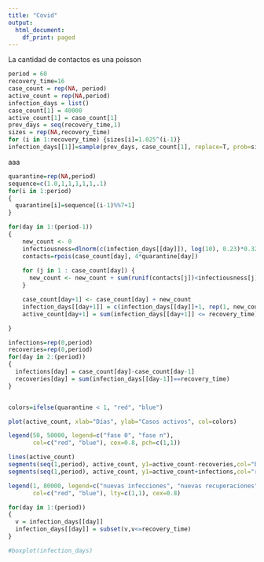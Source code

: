 ```yaml
---
title: "Covid"
output:
  html_document:
    df_print: paged
---
```


La cantidad de contactos es una poisson 
```r
period = 60
recovery_time=16
case_count = rep(NA, period)
active_count = rep(NA,period)
infection_days = list()
case_count[1] = 40000
active_count[1] = case_count[1]
prev_days = seq(recovery_time,1)
sizes = rep(NA,recovery_time)
for (i in 1:recovery_time) {sizes[i]=1.025^(i-1)}
infection_days[[1]]=sample(prev_days, case_count[1], replace=T, prob=sizes/(sum(sizes)))
```

aaa

```r
quarantine=rep(NA,period)
sequence=c(1.0,1,1,1,1,1,.1)
for(i in 1:period)
{
  quarantine[i]=sequence[(i-1)%%7+1]
}

for(day in 1:(period-1))
{
    new_count <- 0
    infectiousness=dlnorm(c(infection_days[[day]]), log(10), 0.23)*0.32
    contacts=rpois(case_count[day], 4*quarantine[day])
    
    for (j in 1 : case_count[day]) {
      new_count <- new_count + sum(runif(contacts[j])<infectiousness[j])
    }

    case_count[day+1] <- case_count[day] + new_count
    infection_days[[day+1]] = c(infection_days[[day]]+1, rep(1, new_count))
    active_count[day+1] = sum(infection_days[[day+1]] <= recovery_time)

}

infections=rep(0,period)
recoveries=rep(0,period)
for(day in 2:(period))
{
  infections[day] = case_count[day]-case_count[day-1]
  recoveries[day] = sum(infection_days[[day-1]]==recovery_time)
}


colors=ifelse(quarantine < 1, "red", "blue")

```

```r
plot(active_count, xlab="Días", ylab="Casos activos", col=colors)

legend(50, 50000, legend=c("fase 0", "fase n"),
       col=c("red", "blue"), cex=0.8, pch=c(1,1))

lines(active_count)
segments(seq(1,period), active_count, y1=active_count-recoveries,col="blue")
segments(seq(1,period), active_count, y1=active_count+infections,col="red")

legend(1, 80000, legend=c("nuevas infecciones", "nuevas recuperaciones"),
       col=c("red", "blue"), lty=c(1,1), cex=0.8)

for(day in 1:(period))
{
  v = infection_days[[day]]
  infection_days[[day]] = subset(v,v<=recovery_time)
}

#boxplot(infection_days)


```
